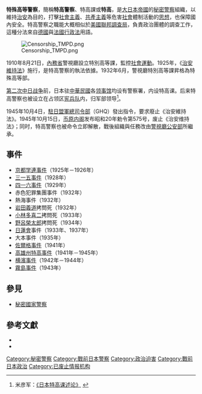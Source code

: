 {{Japanese
| japanese = 特殊高等警察
| kana = とくべつこうとうけいさつ
| romaji = Tokubetsu Kōtō Keisatsu
|}}
'''特殊高等警察'''，簡稱'''特高警察'''、特高課或'''特高'''，是[[大日本帝國|大日本帝國]]的[[秘密警察|秘密警察]]組織，以維持[[治安|治安]]為目的，打擊[[社會主義|社會主義]]、[[共產主義|共產主義]]等危害[[社會|社會]]體制活動的[[思想|思想]]，也保障國內安全。特高警察之職能大概相似於[[美國|美國]][[聯邦調查局|聯邦調查局]]，負責政治團體的調查工作，這種分法來自[[德國|德國]]與[[法國|法國]][[行政法|行政法]]用語。

[[File:Censorship_TMPD.png|thumb]]

1910年8月21日，[[內務省|內務省]]警視廳設立特別高等課，監控[[社會運動|社會運動]]。1925年，《[[治安維持法|治安維持法]]》施行，是特高警察的執法依據。1932年6月，警視廳特別高等課昇格為特殊高等部。

[[第二次中日战争|第二次中日战争]]前，日本驻[[中華民國大陸時期|中華民國]]各[[领事馆|领事馆]]均设有警察署，内设特高课。后来特高警察也被设立在占领区[[日軍憲兵|宪兵队]]内，归军部领导<ref>米彦军：[http://jds.cass.cn/UploadFiles/zyqk/2010/12/201012021503348659.pdf 《日本特高课述论》] {{Wayback|url=http://jds.cass.cn/UploadFiles/zyqk/2010/12/201012021503348659.pdf |date=20161023141736 }}</ref>。

1945年10月4日，[[駐日盟軍總司令部|駐日盟軍總司令部]]（GHQ）發出指令，要求廢止《治安維持法》。1945年10月15日，[[币原内阁|币原内阁]]发布昭和20年勅令第575号，废止《治安维持法》；同时，特高警察也被命令立即解散，戰後組織與任務改由[[警視廳公安部|警視廳公安部]]所繼承。

==事件 ==
*[[京都学連事件|京都学連事件]]（1925年－1926年）
*[[三一五事件|三一五事件]]（1928年）
*[[四一六事件|四一六事件]]（1929年）
*赤色犯罪集團事件（1932年）
*熱海事件（1932年）
*[[岩田義道|岩田義道]]拷問死（1932年）
*[[小林多喜二|小林多喜二]]拷問死（1933年）
*[[野呂榮太郎|野呂榮太郎]]拷問死（1934年）
*[[日蓮會|日蓮會]]事件（1933年、1937年）
*大本事件（1935年）
*[[理查·佐爾格|佐爾格事件]]（1941年）
*[[高雄州特高事件|高雄州特高事件]]（1941年－1945年）
*[[横濱事件|横濱事件]]（1942年－1944年）
*[[霧島事件|霧島事件]]（1943年）

== 參見 ==
*[[盖世太保|秘密國家警察]]
==參考文獻==
<references/>
{{refbegin}}
*{{cite book | last = Botsman | first = Daniel V | authorlink = | coauthors = | year = 2004 | chapter =  | title = Punishment and Power in the Making of Modern Japan | publisher = Princeton University Press | location = | isbn = 0691114919}}
*{{cite book | last = Katzenstein | first = Peter J | authorlink = | coauthors = | year = 1996 | chapter =  | title = Cultural Norms and National Security: Police and Military in Postwar Japan | url = https://archive.org/details/culturalnormsnat00katz | publisher = Cornell University Press | location = | isbn = 0801483328}}
{{refend}}

<!--最近沒時間，先翻日維的第一段，以後請繼續接棒。日本戰前的狂飆，特高是不可不了解的一環-->

{{Japanese police system before WW2}}
{{大日本帝国}}
{{Authority control}}
[[Category:秘密警察|Category:秘密警察]]
[[Category:戰前日本警察|Category:戰前日本警察]]
[[Category:政治迫害|Category:政治迫害]]
[[Category:戰前日本政治|Category:戰前日本政治]]
[[Category:已废止情报机构|Category:已废止情报机构]]